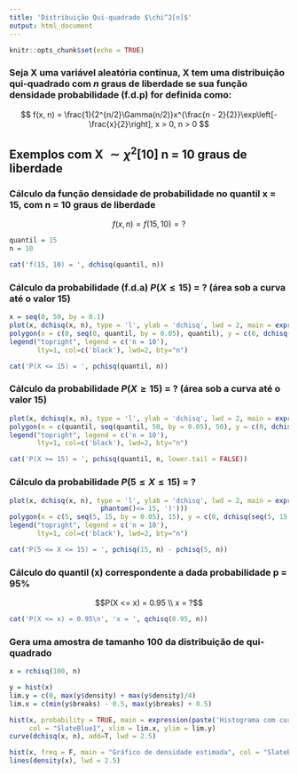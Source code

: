 ```yaml
---
title: 'Distribuição Qui-quadrado $\chi^2[n]$'
output: html_document
---
```


```r
knitr::opts_chunk$set(echo = TRUE)
```

### Seja X uma variável aleatória contínua, X tem uma distribuição qui-quadrado com $n$ graus de liberdade se sua função densidade probabilidade (f.d.p) for definida como:

$$ f(x, n) = \frac{1}{2^{n/2}\Gamma(n/2)}x^{\frac{n - 2}{2}}\exp\left[-\frac{x}{2}\right], x > 0, n > 0 $$

## Exemplos com X $\sim \chi^2[10]$ n = 10 graus de liberdade

### Cálculo da função densidade de probabilidade no quantil x = 15, com n = 10 graus de liberdade
$$ f(x, n) = f(15, 10) = ?$$
```r
quantil = 15
n = 10
```

```r
cat('f(15, 10) = ', dchisq(quantil, n))
```

### Cálculo da probabilidade (f.d.a) $P(X \leq 15)$ = ? (área sob a curva até o valor 15)

```r
x = seq(0, 50, by = 0.1)
plot(x, dchisq(x, n), type = 'l', ylab = 'dchisq', lwd = 2, main = expression(paste('P(X', phantom()<= 15, ')')))
polygon(x = c(0, seq(0, quantil, by = 0.05), quantil), y = c(0, dchisq(seq(0, quantil, by = 0.05), n), 0), col = 'SlateBlue1')
legend("topright", legend = c('n = 10'), 
       lty=1, col=c('black'), lwd=2, bty="n")
```

```r
cat('P(X <= 15) = ', pchisq(quantil, n))
```

### Cálculo da probabilidade $P(X \geq 15)$ = ? (área sob a curva até o valor 15)

```r
plot(x, dchisq(x, n), type = 'l', ylab = 'dchisq', lwd = 2, main = expression(paste('P(X', phantom()>= 15, ')')))
polygon(x = c(quantil, seq(quantil, 50, by = 0.05), 50), y = c(0, dchisq(seq(quantil, 50, by = 0.05), n), 0), col = 'SlateBlue1')
legend("topright", legend = c('n = 10'), 
       lty=1, col=c('black'), lwd=2, bty="n")
```

```r
cat('P(X >= 15) = ', pchisq(quantil, n, lower.tail = FALSE))
```

### Cálculo da probabilidade $P(5 \leq X \leq 15)$ = ?

```r
plot(x, dchisq(x, n), type = 'l', ylab = 'dchisq', lwd = 2, main = expression(paste('P(', 5 <= X,
                       phantom()<= 15, ')')))
polygon(x = c(5, seq(5, 15, by = 0.05), 15), y = c(0, dchisq(seq(5, 15, by = 0.05), n), 0), col = 'SlateBlue1')
legend("topright", legend = c('n = 10'), 
       lty=1, col=c('black'), lwd=2, bty="n")
```

```r
cat('P(5 <= X <= 15) = ', pchisq(15, n) - pchisq(5, n))
```

### Cálculo do quantil (x) correspondente a dada probabilidade p = 95%
$$P(X <= x) = 0.95 \\
     x = ?$$
```r
cat('P(X <= x) = 0.95\n', 'x = ', qchisq(0.95, n))
```

### Gera uma amostra de tamanho 100 da distribuição de qui-quadrado

```r
x = rchisq(100, n)
```

```r
y = hist(x)
lim.y = c(0, max(y$density) + max(y$density)/4)
lim.x = c(min(y$breaks) - 0.5, max(y$breaks) + 0.5)
```

```r
hist(x, probability = TRUE, main = expression(paste('Histograma com curva teórica ', chi^2, '[10]')),
     col = "SlateBlue1", xlim = lim.x, ylim = lim.y) 
curve(dchisq(x, n), add=T, lwd = 2.5)

hist(x, freq = F, main = "Gráfico de densidade estimada", col = "SlateBlue1", xlim = lim.x, ylim = lim.y)
lines(density(x), lwd = 2.5)
```